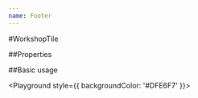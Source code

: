 ```yaml
---
name: Footer
---
```



#WorkshopTile

##Properties

<PropsTable of={Footer} />

##Basic usage

<Playground style={{ backgroundColor: '#DFE6F7' }}>
  <Footer
    isVisible={true}
    copyright="Copyright 2018 AEXOL/Slothking/Graphqleditor.com"
    logo="GraphQLeditor"
    backgroundColor="black"
    FooterColumnsTxt={{
      objects: [
        {
          objects: [
            { name: 'Services', link: 'http://google.pl' },
            { name: 'Roadmap', link: 'http://google.pl' },
            { name: 'Slack Community', link: 'http://google.pl' },
            { name: 'GraphQL Blog', link: 'http://google.pl' },
            { name: 'GraphQL Editor', link: 'http://google.pl' },
            { name: 'Docs', link: 'http://google.pl' }
          ]
        },
        {
          title: 'Examples',
          objects: [
            {
              name: 'GraphQL Example #1: Fake Twitter',
              link: 'http://google.pl'
            },
            {
              name: 'GraphQL Example #2: Library of books',
              link: 'http://google.pl'
            },
            { name: 'GraphQL Example #3: eCommerce', link: 'http://google.pl' }
          ]
        },
        {
          title: 'From The Blog',
          objects: [
            {
              name: 'GraphQL Tutorial - Schemas and types part 2',
              link: 'http://google.pl'
            },
            {
              name: 'Code Academy - How to visualize your GraphQL schema?',
              link: 'http://google.pl'
            },
            {
              name: 'Code Academy - Low-code development ',
              link: 'http://google.pl'
            },
            {
              name: 'Code Academy - Create Fake Backend with GraphQL Editor',
              link: 'http://google.pl'
            },
            {
              name: 'Code academy - backend developmen',
              link: 'http://google.pl'
            }
          ]
        }
      ]
    }}
  />
</Playground>
